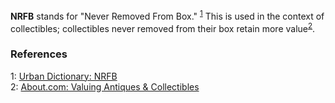{{dicdef}}
'''NRFB''' stands for "Never Removed From Box." <sup>[http://www.urbandictionary.com/define.php?term=nrfb 1]</sup> This is used in the context of collectibles; collectibles never removed from their box retain more value<sup>[http://antiques.about.com/od/valuationtips/a/aa092099.htm 2]</sup>.

===References===
1: [http://www.urbandictionary.com/define.php?term=nrfb Urban Dictionary: NRFB]<br/>
2: [http://antiques.about.com/od/valuationtips/a/aa092099.htm About.com: Valuing Antiques & Collectibles]

{{stub}}
{{Uncategorized|date=September 2007}}